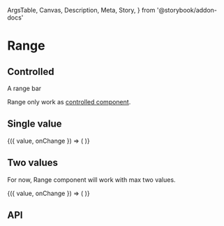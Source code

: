   ArgsTable,
  Canvas,
  Description,
  Meta,
  Story,
} from '@storybook/addon-docs'

<Meta title="Components/Data Entry/Range" component={Range} />

# Range

## Controlled

<Description>A range bar </Description>

Range only work as [controlled component](https://reactjs.org/docs/forms.html).

<Canvas>
  <Story name="Basic" height="200px">
    <div style={{ marginTop: 24 }}>
      <Range />
    </div>
  </Story>
</Canvas>

## Single value

<Canvas>
  <Story name="Single value" height="150px">
    <div style={{ marginTop: 24 }}>
      <ControlValue value={[3]}>
        {({ value, onChange }) => (
          <Range value={value} min={0} max={10} onChange={onChange} />
        )}
      </ControlValue>
    </div>
  </Story>
</Canvas>

## Two values

For now, Range component will work with max two values.

<Canvas>
  <Story name="Two values" height="150px">
    <div style={{ marginTop: 24 }}>
      <ControlValue value={[3, 8]}>
        {({ value, onChange }) => (
          <Range value={value} min={0} max={15} onChange={onChange} />
        )}
      </ControlValue>
    </div>
  </Story>
</Canvas>

## API

<ArgsTable of={Range} />
